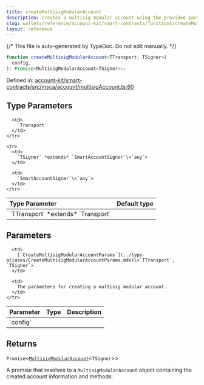 ```yaml
---
title: createMultisigModularAccount
description: Creates a multisig modular account using the provided parameters, including transport, chain, signer, account address, and other account settings. It configures the account with multiple owners and the specified threshold.
slug: wallets/reference/account-kit/smart-contracts/functions/createMultisigModularAccount
layout: reference
---
```


{/* This file is auto-generated by TypeDoc. Do not edit manually. */}

```ts
function createMultisigModularAccount<TTransport, TSigner>(
  config,
): Promise<MultisigModularAccount<TSigner>>;
```

Defined in: [account-kit/smart-contracts/src/msca/account/multisigAccount.ts:60](https://github.com/alchemyplatform/aa-sdk/blob/c1a84188d03473acac2fdb49fb7cd7fdba73169b/account-kit/smart-contracts/src/msca/account/multisigAccount.ts#L60)

## Type Parameters

<table>
  <thead>
    <tr>
      <th align="left">Type Parameter</th>
      <th align="left">Default type</th>
    </tr>
  </thead>

  <tbody>
    <tr>
      <td>
        `TTransport` *extends* `Transport`
      </td>

      <td>
        `Transport`
      </td>
    </tr>

    <tr>
      <td>
        `TSigner` *extends* `SmartAccountSigner`\<`any`>
      </td>

      <td>
        `SmartAccountSigner`\<`any`>
      </td>
    </tr>

  </tbody>
</table>

## Parameters

<table>
  <thead>
    <tr>
      <th align="left">Parameter</th>
      <th align="left">Type</th>
      <th align="left">Description</th>
    </tr>
  </thead>

  <tbody>
    <tr>
      <td>
        `config`
      </td>

      <td>
        [`CreateMultisigModularAccountParams`](../type-aliases/CreateMultisigModularAccountParams.mdx)\<`TTransport`, `TSigner`>
      </td>

      <td>
        The parameters for creating a multisig modular account.
      </td>
    </tr>

  </tbody>
</table>

## Returns

`Promise`\<[`MultisigModularAccount`](../type-aliases/MultisigModularAccount.mdx)\<`TSigner`>>

A promise that resolves to a `MultisigModularAccount` object containing the created account information and methods.
